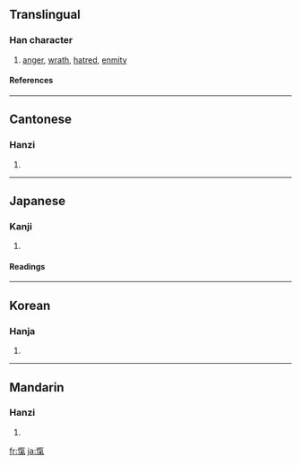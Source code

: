 {{see|忾}}

==Translingual==
===Han character===
{{Han char|rn=61|rad=心|as=10|sn=13|four=9801<sub>7</sub>|canj=心人弓木 (POND)}}
# [[anger]], [[wrath]], [[hatred]], [[enmity]]
====References====
{{Han ref|kx=0397.050|dkj=11029|dj=0736.010|hdz=42337.050|uh=613E|ud=24894|bh=B75A|bd=46938}}
----
==Cantonese==
===Hanzi===
{{yue-hanzi|jyut=|y=koi3}}
# {{defn|Cantonese}}
----
==Japanese==
===Kanji===
{{ja-kanji|grade=|rs=心10}}
# {{defn|Japanese}} 
====Readings====
{{ja-readings|on=[[き]] (ki), [[がい]] (gai), [[きつ]] (kitsu)|kun=[[ためいき]] (tameiki)}}
----
==Korean==
===Hanja===
{{ko-hanja|hangeul=[[개]], [[희]]|eumhun=|rv=gae, hui|mr=kae, hŭi|y=kay, huy}}
# {{defn|Korean}}
----
==Mandarin==
===Hanzi===
{{cmn-hanzi|sim=忾|pin=[[kài]] ([[kai4]])|wg=k'ai<sup>4</sup>}}
# {{defn|Mandarin}}

[[fr:愾]]
[[ja:愾]]